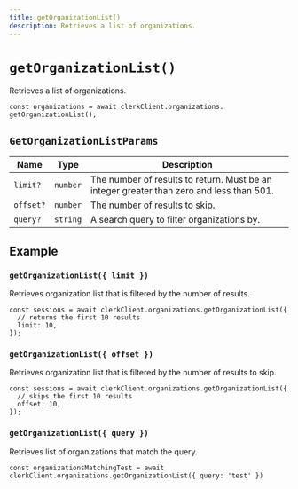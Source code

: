 ```yaml
---
title: getOrganizationList()
description: Retrieves a list of organizations.
---
```


# `getOrganizationList()`

Retrieves a list of organizations.

```tsx
const organizations = await clerkClient.organizations.
getOrganizationList();
```

## `GetOrganizationListParams`

| Name | Type | Description |
| --- | --- | --- |
| `limit?` | `number` | The number of results to return. Must be an integer greater than zero and less than 501. |
| `offset?` | `number` | The number of results to skip. |
| `query?` | `string` | A search query to filter organizations by. |

## Example

### `getOrganizationList({ limit })`

Retrieves organization list that is filtered by the number of results.

```tsx
const sessions = await clerkClient.organizations.getOrganizationList({
  // returns the first 10 results
  limit: 10,
});
```

### `getOrganizationList({ offset })`

Retrieves organization list that is filtered by the number of results to skip.

```tsx
const sessions = await clerkClient.organizations.getOrganizationList({
  // skips the first 10 results
  offset: 10,
});
```

### `getOrganizationList({ query })`

Retrieves list of organizations that match the query.

```tsx
const organizationsMatchingTest = await clerkClient.organizations.getOrganizationList({ query: 'test' })
```

